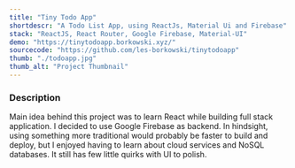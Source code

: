 ---
title: "Tiny Todo App"
shortdescr: "A Todo List App, using ReactJs, Material Ui and Firebase"
stack: "ReactJS, React Router, Google Firebase, Material-UI"
demo: "https://tinytodoapp.borkowski.xyz/"
sourcecode: "https://github.com/les-borkowski/tinytodoapp"
thumb: "./todoapp.jpg"
thumb_alt: "Project Thumbnail"
---

### Description
Main idea behind this project was to learn React while building full stack application. I decided to use Google Firebase as backend. In hindsight, using something more traditional would probably be faster to build and deploy, but I enjoyed having to learn about cloud services and NoSQL databases.
It still has few little quirks with UI to polish.